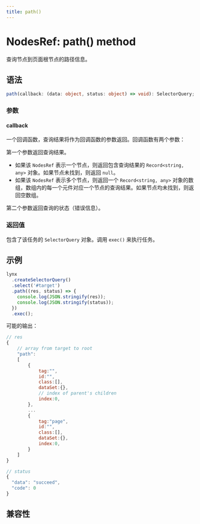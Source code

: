 ```yaml
---
title: path()
---
```


# NodesRef: path() method

查询节点到页面根节点的路径信息。

## 语法

```ts
path(callback: (data: object, status: object) => void): SelectorQuery;
```

### 参数

#### callback

一个回调函数，查询结果将作为回调函数的参数返回。回调函数有两个参数：

第一个参数返回查询结果。

- 如果该 `NodesRef` 表示一个节点，则返回包含查询结果的 `Record<string, any>` 对象。如果节点未找到，则返回 `null`。
- 如果该 `NodesRef` 表示多个节点，则返回一个 `Record<string, any>` 对象的数组，数组内的每一个元件对应一个节点的查询结果。如果节点均未找到，则返回空数组。

第二个参数返回查询的状态（错误信息）。

### 返回值

包含了该任务的 `SelectorQuery` 对象。调用 `exec()` 来执行任务。

## 示例

```javascript
lynx
  .createSelectorQuery()
  .select('#target')
  .path((res, status) => {
    console.log(JSON.stringify(res));
    console.log(JSON.stringify(status));
  })
  .exec();
```

可能的输出：

```javascript
// res
{
    // array from target to root
    "path":
    [
        {
            tag:"",
            id:"",
            class:[],
            dataSet:{},
            // index of parent's children
            index:0,
        },
        ...
        {
            tag:"page",
            id:"",
            class:[],
            dataSet:{},
            index:0,
        }
    ]
}

// status
{
  "data": "succeed",
  "code": 0
}
```

## 兼容性


<LegacyCompatTable metadata="lynx-api/nodes-ref/path" />
